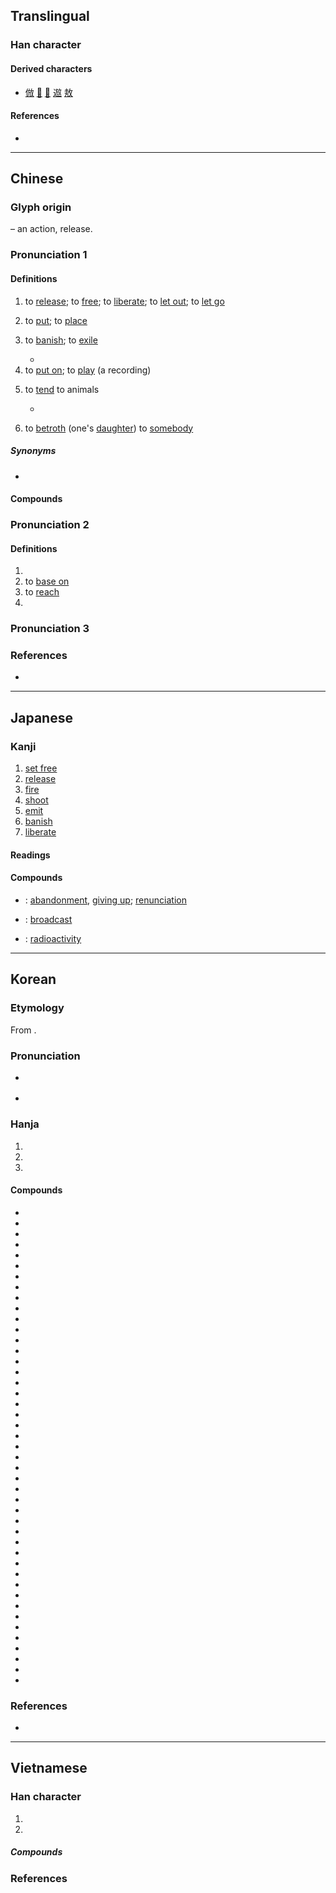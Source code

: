 {{character info}}
==Translingual==
{{stroke order|strokes=8}}

===Han character===
{{Han char|rn=66|rad=攴|as=04|sn=8|four=08240|canj=YSOK|ids=⿰方攵}}

====Derived characters====
* [[倣]] [[𤊦]] [[𥓴]] [[䢟]] [[敖]]

====References====
* {{Han ref|kx=0469.030|dkj=13133|dj=0818.050|hdz=21451.110|uh=653E|ud=25918|bh=A9F1|bd=43505}}

----

==Chinese==
{{zh-forms}}

===Glyph origin===
{{Han etym}}
{{Han compound|方|攴|alt2=攵|t2=hand, action|ls=psc|c1=p|c2=s}} – an action, release.

===Pronunciation 1===
{{zh-pron
|m=fàng
|m-s=fang4
|c=fong3
|c-t=fong1
|g=fong4
|h=pfs=piong/fong;gd=biong4/fong4
|h_note=piong - vernacular; fong - literary
|j=fon3
|mb=bo̤̿ng/huo̤̿ng
|mb_note=bo̤̿ng - vernacular; huo̤̿ng - literary
|md=buóng/huóng
|md_note=buóng - vernacular; huóng - literary
|mn=ml,jj,tw:pàng/ml,jj,tw:hàng/ml,jj,tw:hòng
|mn_note=pàng - vernacular; hàng - vernacular (“to swell”, also written as 胮); hòng - literary
|mn-t=bang3/huang3
|mn-t_note=bang3 - vernacular; huang3 - literary
|w=2faan
|x=fan4
|mc=2
|oc=2,2
|ma=y
|cat=v
}}

====Definitions====
{{zh-hanzi}}

# to [[release]]; to [[free]]; to [[liberate]]; to [[let out]]; to [[let go]]
#: {{zh-x|放 鞭炮|to '''set off''' firecrackers}}
# to [[put]]; to [[place]]
#: {{zh-x|把 書本 放 在 桌子{zi} 上{shang}。|'''Place''' the books on the desk.}}
# {{zh-o}} to [[banish]]; to [[exile]]
#* {{zh-x|^齊 ^宣-王 問 曰：「^湯 放 ^桀，^武王 伐 ^紂，有 諸？」|[[w:King Xuan of Qi|King Xuan of Qi]] asked, saying, 'Was it so, that [[w:Tang of Shang|Tang]] banished [[w:Jie of Xia|Jie]], and that [[w:King Wu of Zhou|King Wu]] smote [[w:King Zhou of Shang|Zhou]]?'|ref=Mencius-L}}
# to [[put on]]; to [[play]] (a recording)
#: {{zh-x|放 音樂|to '''play''' music}}
# to [[tend]] to animals
#* {{quote-book|zh|year=1949|editor={{w2|zh|林漢達}}|quotee={{lang|zh|劉廷雙}}|chapter={{lang|zh|文盲農民的成績}}|title={{lang|zh|新文字手冊}} (Sin Wenz Shouce)|trans-title=|edition=1st|publisher={{lang|zh|中華書局出版}} (Zhonghua Shugy Chuban)|pageurl=|page=29}}
#*: {{lang|zh|{{ruby|[我](Wo)[從](cung)[八歲](ba-suei)[到](dao)[十一](sh-i)[歲](suei)，[在](zai)[堡](Pu)[石](Sh)[圖](Tu)[張](Zhang)[洪貴](Hung-guei)[家](gia)'''[放](Fang)[&#32;](&#40;fang&#41;)'''[豬](Zhu)[&#32;](&#40;zhu&#41;)，[二](r)[年](nian)。[十一](Sh-i)[歲](suei)[到](dao)[十三](sh-san)[歲](suei)，[在](zai)[茂林](Maolin)[東](dung)[孟移屯](Mengjituen)[劉](Liu)[長春](Chang-Chuen)[家](gia)'''[放](fang)'''[馬](ma)。}}}}
#*:: {{zh-x|我 從 八-歲 到 十一-歲，在 ^堡{pù}石圖 @^張.^洪貴 家 放豬，二-年。十一-歲 到 十三-歲，在 ^茂林 東 ^孟移屯 @^劉.^長春 家 放馬。|From eight years of age to eleven years of age, I served as a [[swineherd]] for Zhang Honggui at Pushitu for two years. From eleven years of age to thirteen years of age, I served as a [[groom]] for Liu Changchun at East Mengyitun, Maolin.|M-NE}}
# {{lb|zh|Sichuanese}} to [[betroth]] (one's [[daughter]]) to [[somebody]]
#: {{zh-syn|許配}}

=====Synonyms=====
* {{sense|to place}}
{{zh-dial}}

====Compounds====
{{zh-der|放屁|放射性|寄放|大放厥詞|休牛放馬|弧放電|大放厥辭|宏放|心花怒放|停放|大放異采|下放|存放|性開放|大放光明|彈性放假|奔放|天放|劈牌放對|不放心|仙人放屁|含苞待放|怒放|公地放領|得錢賣放|安放|不放鬆|含苞未放|大放盤|州官放火|展放|不放逸|尖端放電|小放牛|一床三放|奢放|大放悲聲|大放異彩|外放|亂放炮|含苞欲放|吊放聲納|平放|投放|放誕不羈|放肆荒唐|放假|放蕩不羈|放逐|放下屠刀|收放自如|放下身段|放誕風流|毛寶放龜|放蕩任氣|燃放|放歌|放堂|放著|放量|放刁|放牧|放燈|放熱反應|疏放|放情丘壑|放睡|放魚入海|放馬後砲|放誕詭僻|放年學|放稅|有的放矢|放翁|放言高論|放手|放包袱|放縱不拘|放船|放寬|放映室|放緩|放賞|放野|放牛歸馬|放心不下|放養|放縱不羈|放二四|放赦|放恣|殺人放火|放山雞|放生會|放人一馬|放散|放刁撒潑|放夜|放射汙染|放膽|放羊|拆放市場|放鷹逐犬|放死放活|放風箏|撒放|放腳|捉放曹|放棄|放野鵓鴿|放水鴨|摩頂放踵|排放|放射|抒放|放斷鷂|放印子錢|放射化學|放映|放下臉|放手一搏|放倒身|放響炮|放手銃|放精神著|放過一馬|放翻|放乖|放屁添風|放魚|放口風|放懷|生放|放慢線兒|放溜|放在眼裡|放告|放平|放入|放災|播放|放鴿子|放小菜兒|放浪不羈|放富差貧|放賴|放映影幕|放頭|放風|放黨|放話|放肆|放粥|放冷箭|放腳隊|放款|放眼望去|放寬心|放桄兒|放尊重|放屁文字|放帳|百花齊放|牧放|放花|放定|放屁辣臊|放來生債|放眼|放乖潑|放射源|海洋放流|放大率|放良書|擔保放款|放牛吃草|放命|放勛|放解|放心|放水燈|放眼天下|放虎自衛|盤放|放在心上|放囊的|放虎歸山|放生|擺放|放步|放水火|放射線|放黜|放鷹|放缺|放停|放置|放大器|放屏|放下黑臉|放重|放空炮|放煙幕|放大|放馬過來|放意|放任自流|放進|放爆竹|放焰口|放工|放京債|放懞掙|放過|放龍入海|放療|放火|放潑|放青|放紛|盛放|放告牌|放飯流歠|放免|白放|放縱|狂放|抵押放款|放誕|放浪形骸|放對|放曠|撒騷放屁|放榜|放浪|放倒|放空|放影機|放邪火|放箭|牧牛放馬|放假日|放任行為|放學|放走|放歹|放映機|投資放款|放春|活期放款|流放|放洋|放獵|放債|放聲大哭|施放|放出手眼|無的放矢|放行|放番|押放|放牛班|放刁把濫|發放|放淤|歸馬放牛|放電|放封|放聲|放言|放牌|放屁蟲|放領|放牧地|放慢|放哨|放盤|放口|放冷炮|放良|放人|放牧業|放肆話|放血|放河燈|桀逆放恣|放臣|曠放|放開|撒潑放刁|放蕩弛縱|放任|放頭牌|放響馬|放鞭炮|放青苗|放野火|放達|放車|放賑|放蕩|放荒|放花炮|放花兒|放線|放空氣|放目|放狂乖|放炮|放水|放氣|放晴|放意暢懷|放大鏡|放下|放鬆|攙放|放參|放牛|誕放|耕地放領|開放系統|解放軍|開放電路|行放|釋放|縱放心猿|解放區|頓放|馬放南山|素放|輝光放電|飛放|粗放農業|見兔放鷹|解放|酣放|綻放|鳴放運動|驗放|驁放|買放|開放醫院|頹放|索放|豪放雄邁|賣放|貼放|置放|開放舞臺|開放空間|開放|豪放派|錄放影機|跌蕩放言|豪奢放逸|豪放不羈|豪放|自由放任|縱放|倒放}}

===Pronunciation 2===
{{zh-pron
|m=fǎng
|c=fong2
|dial=n
|mc=1
|oc=1,1
|cat=v,pn
}}

====Definitions====
{{zh-hanzi}}

# {{zh-alt-form|仿|to imitate; to resemble}}
# to [[base on]]
# to [[reach]]
# {{surname|zh}}

===Pronunciation 3===
{{zh-see|方|v}}

{{zh-cat|Beginning}}

===References===
* {{R:yue:mfccd}}

----

==Japanese==

===Kanji===
{{ja-kanji|grade=3|rs=攴04}}

# [[set free]]
# [[release]]
# [[fire]]
# [[shoot]]
# [[emit]]
# [[banish]]
# [[liberate]]

====Readings====
{{ja-readings
|goon=ほう
|kanon=ほう
|kun=はな-す, はな-つ, はな-れる, ほう-る, ゆる-す
}}

====Compounds====
{{der-top|Compounds}}
* {{ja-r|放棄|ほうき}}: [[abandonment]], [[giving up]]; [[renunciation]]
* {{ja-r|放送|ほうそう}}: [[broadcast]]
* {{ja-r|放射能|ほうしゃのう}}: [[radioactivity]]
{{der-bottom}}

----

==Korean==

===Etymology===
From {{der|ko|ltc|-}} {{ltc-l|放|id=2}}. {{hanja-sinjeung|방|pang}}

===Pronunciation===
* {{sense|in {{ko-l|방학|放學}}}} {{ko-hanja-pron|방}}
* {{sense|to release; to shoot; to banish; etc.}} {{ko-hanja-pron|방|l=y}}

===Hanja===
{{ko-hanja-search}}
{{ko-hanja|놓다|놓을|방}}

# {{hanja form of|방|to [[release]]; to [[let go]]; to [[emit]]}}
# {{hanja form of|방|to [[shoot]]; to [[fire]]}}
# {{hanja form of|방|to [[banish]]; to [[exile]]}}

====Compounds====
{{der-top3|Compounds}}
* {{ko-l|방송|放送}}
* {{ko-l|개방|開放}}
* {{ko-l|방치|放置}}
* {{ko-l|방만|放漫}}
* {{ko-l|해방|解放}}
* {{ko-l|석방|釋放}}
* {{ko-l|방기|放棄}}
* {{ko-l|방영|放映}}
* {{ko-l|방종|放縱}}
* {{ko-l|방학|放學}}
* {{ko-l|추방|追放}}
* {{ko-l|방출|放出}}
* {{ko-l|방심|放心}}
* {{ko-l|방면|放免}}
* {{ko-l|방자|放恣}}
* {{ko-l|방과|放課}}
* {{ko-l|방임|放任}}
* {{ko-l|방류|放流}}
* {{ko-l|방화|放火}}
* {{ko-l|방탕|放蕩}}
* {{ko-l|방자|放資}}
* {{ko-l|방전|放電}}
* {{ko-l|방랑|放浪}}
* {{ko-l|민방|民放}}
* {{ko-l|훈방|訓放}}
* {{ko-l|방념|放念}}
* {{ko-l|방뇨|放尿}}
* {{ko-l|방가|放歌}}
* {{ko-l|방렬|放列}}
* {{ko-l|방목|放牧}}
* {{ko-l|방사|放射}}
* {{ko-l|소방|疏放}}
* {{ko-l|결방|決放}}
* {{ko-l|단방|單放}}
* {{ko-l|방생|放生}}
* {{ko-l|방축|放畜}}
* {{ko-l|탄방|誕放}}
* {{ko-l|방수|放水}}
* {{ko-l|방열|放熱}}
* {{ko-l|분방|奔放}}
* {{ko-l|방과|放過}}
* {{ko-l|방광|放光}}
* {{ko-l|방량|放良}}
* {{ko-l|방발|放發}}
* {{ko-l|방성|放聲}}
{{der-bottom}}

===References===
* {{R:hanjadoc|4405}}

----

==Vietnamese==

===Han character===
{{vi-readings|rs=攴04
|hanviet=phóng-Trần (1999)
|nom=phúng-btcn, phưng-btcn
}}

# {{han tu form of|phóng|to [[emit]]; to [[launch]]; to [[throw]]; to [[release]]}}
# {{han tu form of|phóng|to [[rush]] [[along]]}}

=====Compounds=====
{{der3|vi
|{{vi-l|解放|giải phóng|}}
|{{vi-l|放火|phóng hoả|}}
|{{vi-l|放生|phóng sinh|}}
|{{vi-l|放釋|phóng thích|}}
|{{vi-l|放射|phóng xạ|}}
|{{vi-l|放大|phóng đại|}}
|{{vi-l|放縱|phóng túng|}}
|{{vi-l|放蕩|phóng đãng|}}
|{{vi-l|放聲|phóng thanh|}}
}}

===References===
<references/>